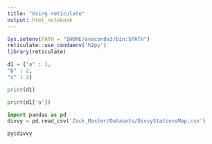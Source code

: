 ```yaml
---
title: "Using reticulate"
output: html_notebook
---
```


```r
Sys.setenv(PATH = "$HOME/anaconda3/bin:$PATH")
reticulate::use_condaenv('h2py')
library(reticulate)
```


```python
d1 = {"a" : 1,
"b" : 2,
"c" : 3}

print(d1)
```

```python
print(d1['a'])
```




```python
import pandas as pd
divvy = pd.read_csv('Zack_Master/Datasets/DivvyStationsMap.csv')
```

```r
py$divvy
```

